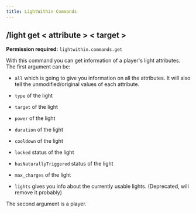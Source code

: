 ```yaml
---
title: LightWithin Commands
---
```

## /light get < attribute > < target >
**Permission required:** `lightwithin.commands.get`

With this command you can get information of a player's light attributes. The first argument can be:
- `all` which is going to give you information on all the attributes. It will also tell the unmodified/original values of each attribute.
- `type` of the light
- `target` of the light
- `power` of the light
- `duration` of the light
- `cooldown` of the light
- `locked` status of the light
- `hasNaturallyTriggered` status of the light
- `max_charges` of the light

- `lights` gives you info about the currently usable lights. (Deprecated, will remove it probably)

The second argument is a player.